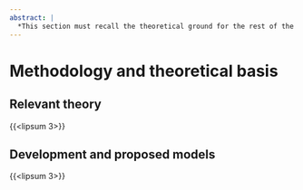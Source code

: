 ```yaml
---
abstract: |
  *This section must recall the theoretical ground for the rest of the thesis.*
---
```


# Methodology and theoretical basis {#sec-methodology}

## Relevant theory
{{<lipsum 3>}}


## Development and proposed models
{{<lipsum 3>}}

